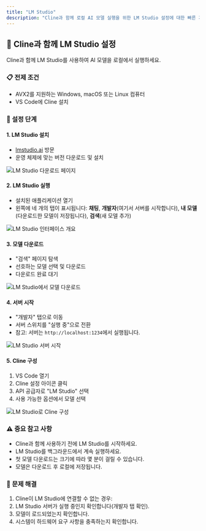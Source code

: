 ```yaml
---
title: "LM Studio"
description: "Cline과 함께 로컬 AI 모델 실행을 위한 LM Studio 설정에 대한 빠른 가이드입니다."
---
```


## 🤖 Cline과 함께 LM Studio 설정

Cline과 함께 LM Studio를 사용하여 AI 모델을 로컬에서 실행하세요.

### 📋 전제 조건

-   AVX2를 지원하는 Windows, macOS 또는 Linux 컴퓨터
-   VS Code에 Cline 설치

### 🚀 설정 단계

#### 1. LM Studio 설치

-   [lmstudio.ai](https://lmstudio.ai) 방문
-   운영 체제에 맞는 버전 다운로드 및 설치

<Frame>
	<img src="https://storage.googleapis.com/cline_public_images/docs/assets/image%20(7).png" alt="LM Studio 다운로드 페이지" />
</Frame>

#### 2. LM Studio 실행

-   설치된 애플리케이션 열기
-   왼쪽에 네 개의 탭이 표시됩니다: **채팅**, **개발자**(여기서 서버를 시작합니다), **내 모델**(다운로드한 모델이 저장됩니다), **검색**(새 모델 추가)

<Frame>
	<img
		src="https://storage.googleapis.com/cline_public_images/docs/assets/image%20(10).png"
		alt="LM Studio 인터페이스 개요"
	/>
</Frame>

#### 3. 모델 다운로드

-   "검색" 페이지 탐색
-   선호하는 모델 선택 및 다운로드
-   다운로드 완료 대기

<Frame>
	<img
		src="https://storage.googleapis.com/cline_public_images/docs/assets/lm-studio-download-model.gif"
		alt="LM Studio에서 모델 다운로드"
	/>
</Frame>

#### 4. 서버 시작

-   "개발자" 탭으로 이동
-   서버 스위치를 "실행 중"으로 전환
-   참고: 서버는 `http://localhost:1234`에서 실행됩니다.

<Frame>
	<img
		src="https://storage.googleapis.com/cline_public_images/docs/assets/lm-studio-starting-server.gif"
		alt="LM Studio 서버 시작"
	/>
</Frame>

#### 5. Cline 구성

1. VS Code 열기
2. Cline 설정 아이콘 클릭
3. API 공급자로 "LM Studio" 선택
4. 사용 가능한 옵션에서 모델 선택

<Frame>
	<img
		src="https://storage.googleapis.com/cline_public_images/docs/assets/lm-studio-select-model-cline.gif"
		alt="LM Studio로 Cline 구성"
	/>
</Frame>

### ⚠️ 중요 참고 사항

-   Cline과 함께 사용하기 전에 LM Studio를 시작하세요.
-   LM Studio를 백그라운드에서 계속 실행하세요.
-   첫 모델 다운로드는 크기에 따라 몇 분이 걸릴 수 있습니다.
-   모델은 다운로드 후 로컬에 저장됩니다.

### 🔧 문제 해결

1. Cline이 LM Studio에 연결할 수 없는 경우:
2. LM Studio 서버가 실행 중인지 확인합니다(개발자 탭 확인).
3. 모델이 로드되었는지 확인합니다.
4. 시스템이 하드웨어 요구 사항을 충족하는지 확인합니다.
